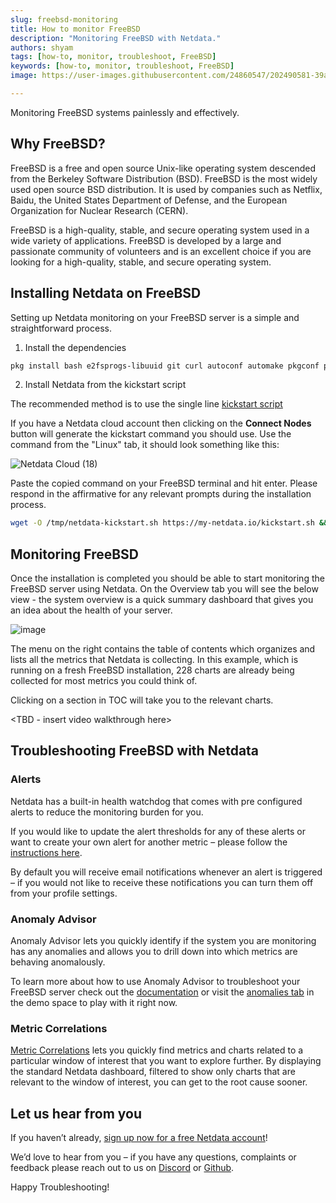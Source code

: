 ```yaml
---
slug: freebsd-monitoring
title: How to monitor FreeBSD  
description: "Monitoring FreeBSD with Netdata."
authors: shyam
tags: [how-to, monitor, troubleshoot, FreeBSD]
keywords: [how-to, monitor, troubleshoot, FreeBSD]
image: https://user-images.githubusercontent.com/24860547/202490581-39ab7480-bf92-4959-b78b-4f2dd00ef532.png

---
```

Monitoring FreeBSD systems painlessly and effectively.

<!--truncate-->
## Why FreeBSD?

FreeBSD is a free and open source Unix-like operating system descended from the Berkeley Software Distribution (BSD). FreeBSD is the most widely used open source BSD distribution. It is used by companies such as Netflix, Baidu, the United States Department of Defense, and the European Organization for Nuclear Research (CERN).

FreeBSD is a high-quality, stable, and secure operating system used in a wide variety of applications. FreeBSD is developed by a large and passionate community of volunteers and is an excellent choice if you are looking for a high-quality, stable, and secure operating system.

## Installing Netdata on FreeBSD

Setting up Netdata monitoring on your FreeBSD server is a simple and straightforward process.

1. Install the dependencies

```sh
pkg install bash e2fsprogs-libuuid git curl autoconf automake pkgconf pidof liblz4 libuv json-c cmake gmake
```

2. Install Netdata from the kickstart script

The recommended method is to use the single line [kickstart script](https://learn.netdata.cloud/docs/agent/packaging/installer/methods/kickstart)

If you have a Netdata cloud account then clicking on the **Connect Nodes** button will generate the kickstart command you should use. Use the command from the "Linux" tab, it should look something like this:

![Netdata Cloud (18)](https://user-images.githubusercontent.com/24860547/202492140-9b37f73b-c7c4-4312-a693-23f92bb0b081.gif)

Paste the copied command on your FreeBSD terminal and hit enter. Please respond in the affirmative for any relevant prompts during the installation process. 

```sh
wget -O /tmp/netdata-kickstart.sh https://my-netdata.io/kickstart.sh && sh /tmp/netdata-kickstart.sh --claim-token <CLAIM_TOKEN> --claim-url https://app.netdata.cloud
```



## Monitoring FreeBSD

Once the installation is completed you should be able to start monitoring the FreeBSD server using Netdata. On the Overview tab you will see the below view - the system overview is a quick summary dashboard that gives you an idea about the health of your server. 

![image](https://user-images.githubusercontent.com/24860547/202492925-38adbb67-77f7-4577-b564-1e628709b5fb.png)

The menu on the right contains the table of contents which organizes and lists all the metrics that Netdata is collecting. In this example, which is running on a fresh FreeBSD installation, 228 charts are already being collected for most metrics you could think of.

Clicking on a section in TOC will take you to the relevant charts.

<TBD - insert video walkthrough here>


## Troubleshooting FreeBSD with Netdata

### Alerts

Netdata has a built-in health watchdog that comes with pre configured alerts to reduce the monitoring burden for you. 

If you would like to update the alert thresholds for any of these alerts or want to create your own alert for another metric – please follow the [instructions here](https://learn.netdata.cloud/docs/monitor/configure-alarms).

By default you will receive email notifications whenever an alert is triggered – if you would not like to receive these notifications you can turn them off from your profile settings.

### Anomaly Advisor

Anomaly Advisor lets you quickly identify if the system you are monitoring has any anomalies and allows you to drill down into which metrics are behaving anomalously.

To learn more about how to use Anomaly Advisor to troubleshoot your FreeBSD server check out the [documentation](https://learn.netdata.cloud/docs/cloud/insights/anomaly-advisor) or visit the [anomalies tab](https://app.netdata.cloud/spaces/netdata-demo/rooms/apache/anomalies) in the demo space to play with it right now.

### Metric Correlations

<a href="https://learn.netdata.cloud/docs/cloud/insights/metric-correlations">Metric Correlations</a> lets you quickly find metrics and charts related to a particular window of interest that you want to explore further. By displaying the standard Netdata dashboard, filtered to show only charts that are relevant to the window of interest, you can get to the root cause sooner.

## Let us hear from you

If you haven’t already, [sign up now for a free Netdata account](https://app.netdata.cloud/?utm_campaign=technical&utm_source=content&utm_medium=blog&utm_content=disk-usage)!

We’d love to hear from you – if you have any questions, complaints or feedback please reach out to us on [Discord](https://discord.com/invite/mPZ6WZKKG2) or [Github](https://github.com/netdata/netdata/).

Happy Troubleshooting!
